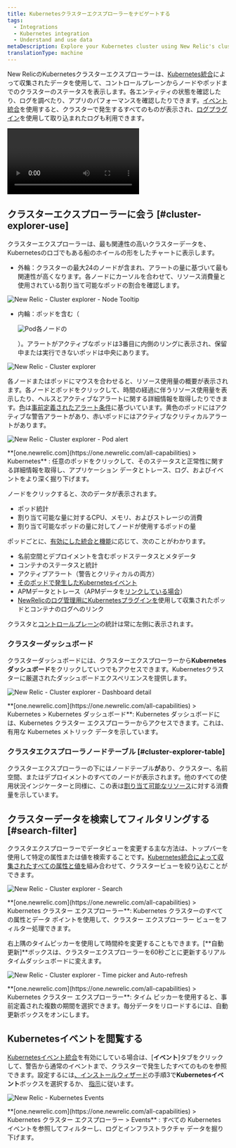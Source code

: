 ```yaml
---
title: Kubernetesクラスターエクスプローラーをナビゲートする
tags:
  - Integrations
  - Kubernetes integration
  - Understand and use data
metaDescription: Explore your Kubernetes cluster using New Relic's cluster explorer.
translationType: machine
---
```










New RelicのKubernetesクラスターエクスプローラーは、[Kubernetes統合](/docs/integrations/kubernetes-integration/get-started/introduction-kubernetes-integration)によって収集されたデータを使用して、コントロールプレーンからノードやポッドまでのクラスターのステータスを表示します。各エンティティの状態を確認したり、ログを調べたり、アプリのパフォーマンスを確認したりできます。[イベント統合](/docs/integrations/kubernetes-integration/kubernetes-events/install-kubernetes-events-integration)を使用すると、クラスターで発生するすべてのものが表示され、[ログプラグイン](/docs/logs/enable-logs/enable-logs/kubernetes-plugin-logs)を使用して取り込まれたログも利用できます。

<Video
  type="wistia"
  id="d6odj1911i"
/>

## クラスターエクスプローラーに会う [#cluster-explorer-use]

クラスターエクスプローラーは、最も関連性の高いクラスターデータを、Kubernetesのロゴでもある船のホイールの形をしたチャートに表示します。

* 外輪：クラスターの最大24のノードが含まれ、アラートの量に基づいて最も関連性が高くなります。各ノードにカーソルを合わせて、リソース消費量と使用されている割り当て可能なポッドの割合を確認します。

<img
  title="New Relic - Cluster explorer - Node Tooltip"
  alt="New Relic - Cluster explorer - Node Tooltip"
  src={nr1ClusterExplorerNodeTooltip}
/>

* 内輪：ポッドを含む（

  <img title="Pod" alt="Pod" src={pod0}>各ノードの</img>

  ）。アラートがアクティブなポッドは3番目に内側のリングに表示され、保留中または実行できないポッドは中央にあります。

<img
  title="New Relic - Cluster explorer"
  alt="New Relic - Cluster explorer"
  src={nr1ClusterExplorerRings}
/>

各ノードまたはポッドにマウスを合わせると、リソース使用量の概要が表示されます。各ノードとポッドをクリックして、時間の経過に伴うリソース使用量を表示したり、ヘルスとアクティブなアラートに関する詳細情報を取得したりできます。[色](/docs/alerts/new-relic-alerts/configuring-alert-policies/identify-entities-without-alert-policies)は[事前定義されたアラート条件](/docs/integrations/kubernetes-integration/kubernetes-events/kubernetes-integration-predefined-alert-policy)に基づいています。黄色のポッドにはアクティブな警告アラートがあり、赤いポッドにはアクティブなクリティカルアラートがあります。

<img
  title="New Relic - Cluster explorer - Pod alert"
  alt="New Relic - Cluster explorer - Pod alert"
  src={nr1PodAlert}
/>

<figcaption>
  **[one.newrelic.com](https://one.newrelic.com/all-capabilities) > Kubernetes** : 任意のポッドをクリックして、そのステータスと正常性に関する詳細情報を取得し、アプリケーション データとトレース、ログ、およびイベントをより深く掘り下げます。
</figcaption>

ノードをクリックすると、次のデータが表示されます。

* ポッド統計
* 割り当て可能な量に対するCPU、メモリ、およびストレージの消費
* 割り当て可能なポッドの量に対してノードが使用するポッドの量

ポッドごとに、[有効にした統合と機能](/docs/integrations/kubernetes-integration/get-started/introduction-kubernetes-integration)に応じて、次のことがわかります。

* 名前空間とデプロイメントを含むポッドステータスとメタデータ
* コンテナのステータスと統計
* アクティブアラート（警告とクリティカルの両方）
* [そのポッドで発生したKubernetesイベント](/docs/integrations/kubernetes-integration/kubernetes-events/install-kubernetes-events-integration)
* APMデータとトレース（APMデータを[リンクしている場合](/docs/integrations/kubernetes-integration/link-your-applications/link-your-applications-kubernetes)）
* [NewRelicのログ管理用にKubernetesプラグインを](/docs/logs/enable-logs/enable-logs/kubernetes-plugin-logs)使用して収集されたポッドとコンテナのログへのリンク

クラスタと[コントロールプレーン](/docs/integrations/kubernetes-integration/installation/configure-control-plane-monitoring)の統計は常に左側に表示されます。

### クラスターダッシュボード

クラスターダッシュボードには、クラスターエクスプローラーから**Kubernetesダッシュボード**をクリックしていつでもアクセスできます。Kubernetesクラスターに厳選されたダッシュボードエクスペリエンスを提供します。

<img
  title="New Relic - Cluster explorer - Dashboard detail"
  alt="New Relic - Cluster explorer - Dashboard detail"
  src={nr1ClusterExplorerDashboardDetail}
/>

<figcaption>
  **[one.newrelic.com](https://one.newrelic.com/all-capabilities) > Kubernetes > Kubernetes ダッシュボード**: Kubernetes ダッシュボードには、Kubernetes クラスター エクスプローラーからアクセスできます。これは、有用な Kubernetes メトリック データを示しています。
</figcaption>

### クラスタエクスプローラノードテーブル [#cluster-explorer-table]

クラスターエクスプローラーの下にはノードテーブル**が**あり、クラスター、名前空間、またはデプロイメントのすべてのノードが表示されます。他のすべての使用状況インジケーターと同様に、この表は[割り当て可能なリソース](https://kubernetes.io/docs/tasks/administer-cluster/reserve-compute-resources/#node-allocatable)に対する消費量を示しています。

## クラスターデータを検索してフィルタリングする [#search-filter]

クラスタエクスプローラーでデータビューを変更する主な方法は、トップバーを使用して特定の属性または値を検索することです。[Kubernetes統合によって収集されたすべての属性と値を](/docs/integrations/kubernetes-integration/understand-use-data/understand-use-data)組み合わせて、クラスタービューを絞り込むことができます。

<img
  title="New Relic  - Cluster explorer - Search"
  alt="New Relic  - Cluster explorer - Search"
  src={nr1ClusterExplorerSearch}
/>

<figcaption>
  **[one.newrelic.com](https://one.newrelic.com/all-capabilities) > Kubernetes クラスター エクスプローラー**: Kubernetes クラスターのすべての属性とデータ ポイントを使用して、クラスター エクスプローラー ビューをフィルター処理できます。
</figcaption>

右上隅のタイムピッカーを使用して時間枠を変更することもできます。\[**自動更新]**ボックスは、クラスターエクスプローラーを60秒ごとに更新するリアルタイムダッシュボードに変えます。

<img
  title="New Relic - Cluster explorer - Time picker and Auto-refresh"
  alt="New Relic - Cluster explorer - Time picker and Auto-refresh"
  src={nr1ClusterExplorerPickerRefresh}
/>

<figcaption>
  **[one.newrelic.com](https://one.newrelic.com/all-capabilities) > Kubernetes クラスター エクスプローラー**: タイム ピッカーを使用すると、事前定義された複数の期間を選択できます。毎分データをリロードするには、自動更新ボックスをオンにします。
</figcaption>

## Kubernetesイベントを閲覧する

[Kubernetesイベント統合](/docs/integrations/kubernetes-integration/kubernetes-events/install-kubernetes-events-integration)を有効にしている場合は、\[**イベント**]タブをクリックして、警告から通常のイベントまで、クラスターで発生したすべてのものを参照できます。設定するには[、インストールウィザード](/docs/integrations/kubernetes-integration/installation/kubernetes-installation-configuration#install-wizard)の手順3で**Kubernetesイベント**ボックスを選択するか、 [指示](/docs/integrations/kubernetes-integration/kubernetes-events/install-kubernetes-events-integration#install)に従います。

<img
  title="2020-04-28 17.40.27.gif"
  alt="New Relic - Kubernetes Events"
  src={img7NewRelicOneKubernetesEvents}
/>

<figcaption>
  **[one.newrelic.com](https://one.newrelic.com/all-capabilities) > Kubernetes クラスター エクスプローラー > Events** : すべての Kubernetes イベントを参照してフィルターし、ログとインフラストラクチャ データを掘り下げます。
</figcaption>